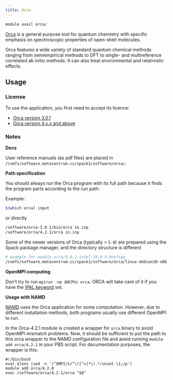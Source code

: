 ```yaml
---
title: Orca
---
```

```bash
module avail orca/
```

[Orca](https://orcaforum.kofo.mpg.de/app.php/portal) is a general purpose tool for quantum chemistry with specific emphasis on spectroscopic properties of open-shell molecules. 

Orca features a wide variety of standard quantum chemical methods ranging from semiempirical methods to DFT to single- and multireference correlated ab initio methods. It can also treat environmental and relativistic effects. 

## Usage

### License

To use the application, you first need to accept its licence:

- [Orca version 3.0.1](https://signup.e-infra.cz/allfed/registrar/?vo=meta&group=lic_orca)
- [Orca version 4.x.x and above](https://signup.e-infra.cz/allfed/registrar/?vo=meta&group=lic_orca40)

### Notes

**Docs**

User reference manuals (as pdf files) are placed in `/cvmfs/software.metacentrum.cz/spack1/software/orca/`.

**Path specification**

You should always run the Orca program with its full path because it finds the program parts according to the run path. 

Example:

```bash
$(which orca) input
```

or directly

```bash
/software/orca-3.0.1/bin/orca in.inp
/software/orca/4.2.1/orca in.inp
```

Some of the newer versions of Orca (typically > `5.0`) are prepared using the Spack package manager, and the directory structure is different

```bash
# example for module orca/5.0.1-intel-19.0.4-bnofsgq
/cvmfs/software.metacentrum.cz/spack1/software/orca/linux-debian10-x86_64/5.0.1-intel-bnofsg/bin/orca in.inp
```

**OpenMPI computing**

Don't try to run `mpirun -np $NCPUs orca`. ORCA will take care of it if you have the [!PAL keyword](https://www.orcasoftware.de/tutorials_orca/first_steps/parallel.html) set.

**Usage with NAMD**

[NAMD](./namd) uses the Orca application for some computation. However, due to different installation methods, both programs usually use different OpenMPI to run. 

In the Orca-4.2.1 module is created a wrapper for `orca` binary to avoid OpenMPI mismatch problems. Now, it should be sufficient to put the path to this orca wrapper to the NAMD configuration file and avoid running `module add orca/4.2.1` in your PBS script. For documentation purposes, the wrapper is this:

```
#!/bin/bash
eval $(env |sed -n '/^OMPI/s/^\([^=]*\).*/unset \1;/p')
module add orca/4.2.0
exec /software/orca/4.2.1/orca "$@"
```

